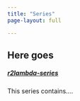 ```yaml
---
title: "Series"
page-layout: full

---
```


## Here goes 

##### [r2lambda-series](r2lambda-series.html)
This series contains....

